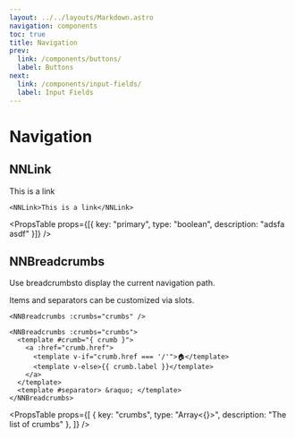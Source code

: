 ```yaml
---
layout: ../../layouts/Markdown.astro
navigation: components
toc: true
title: Navigation
prev:
  link: /components/buttons/
  label: Buttons
next:
  link: /components/input-fields/
  label: Input Fields
---
```



# Navigation

## NNLink

<Preview>
  <NNLink client:only="vue">This is a link</NNLink>
</Preview>

```vue
<NNLink>This is a link</NNLink>
```

<PropsTable
  props={[{ key: "primary", type: "boolean", description: "adsfa asdf" }]}
/>

## NNBreadcrumbs

Use breadcrumbsto display the current navigation path.

Items and separators can be customized via slots.

<Preview>
  <BreadcrumbsExample />
</Preview>

```vue
<NNBreadcrumbs :crumbs="crumbs" />

<NNBreadcrumbs :crumbs="crumbs">
  <template #crumb="{ crumb }">
    <a :href="crumb.href">
      <template v-if="crumb.href === '/'">🏠</template>
      <template v-else>{{ crumb.label }}</template>
    </a>
  </template>
  <template #separator> &raquo; </template>
</NNBreadcrumbs>
```

<PropsTable
  props={[
    { key: "crumbs", type: "Array<{}>", description: "The list of crumbs" },
  ]}
/>
